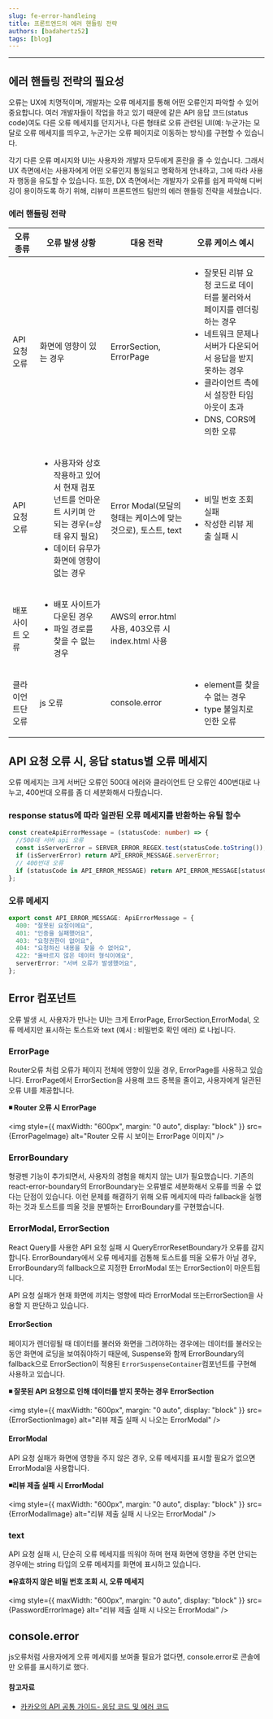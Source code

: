 ```yaml
---
slug: fe-error-handleing
title: 프론트엔드의 에러 핸들링 전략
authors: [badahertz52]
tags: [blog]
---
```



---

## 에러 핸들링 전략의 필요성

오류는 UX에 치명적이며, 개발자는 오류 메세지를 통해 어떤 오류인지 파악할 수 있어 중요합니다. 여러 개발자들이 작업을 하고 있기 때문에 같은 API 응답 코드(status code)여도 다른 오류 메세지를 던지거나, 다른 형태로 오류 관련된 UI(예: 누군가는 모달로 오류 메세지를 띄우고, 누군가는 오류 페이지로 이동하는 방식)를 구현할 수 있습니다.

각기 다른 오류 메시지와 UI는 사용자와 개발자 모두에게 혼란을 줄 수 있습니다. 그래서 UX 측면에서는 사용자에게 어떤 오류인지 통일되고 명확하게 안내하고, 그에 따라 사용자 행동을 유도할 수 있습니다. 또한, DX 측면에서는 개발자가 오류를 쉽게 파악해 디버깅이 용이하도록 하기 위해, 리뷰미 프론트엔드 팀만의 에러 핸들링 전략을 세웠습니다.

### 에러 핸들링 전략

| 오류 종류         | 오류 발생 상황                                                                                                                                              | 대응 전략                                                     | 오류 케이스 예시                                                                                                                                                                                                                       |
| ----------------- | ----------------------------------------------------------------------------------------------------------------------------------------------------------- | ------------------------------------------------------------- | -------------------------------------------------------------------------------------------------------------------------------------------------------------------------------------------------------------------------------------- |
| API 요청 오류     | 화면에 영향이 있는 경우                                                                                                                                     | ErrorSection, ErrorPage                                       | <ul><li>잘못된 리뷰 요청 코드로 데이터를 불러와서 페이지를 렌더링 하는 경우</li><li>네트워크 문제나 서버가 다운되어서 응답을 받지 못하는 경우</li><li>클라이언트 측에서 설장한 타임아웃이 초과</li><li>DNS, CORS에 의한 오류</li></ul> |
| API 요청 오류     | <ul><li>사용자와 상호 작용하고 있어서 현재 컴포넌트를 언마운트 시키며 안되는 경우(=상태 유지 필요)</li><li>데이터 유무가 화면에 영향이 없는 경우 </li></ul> | Error Modal(모달의 형태는 케이스에 맞는 것으로), 토스트, text | <ul><li>비밀 번호 조회 실패</li><li>작성한 리뷰 제출 실패 시</li></ul>                                                                                                                                                                 |
| 배포 사이트 오류  | <ul><li>배포 사이트가 다운된 경우</li><li>파일 경로를 찾을 수 없는 경우</li></ul>                                                                           | AWS의 error.html 사용, 403오류 시 index.html 사용             |
| 클라이언트단 오류 | js 오류                                                                                                                                                     | console.error                                                 | <ul><li>element를 찾을 수 없는 경우</li><li>type 불일치로 인한 오류</li></ul>                                                                                                                                                          |

## API 요청 오류 시, 응답 status별 오류 메세지

오류 메세지는 크게 서버단 오류인 500대 에러와 클라이언트 단 오류인 400번대로 나누고, 400번대 오류를 좀 더 세분화해서 다뤘습니다.

### response status에 따라 일관된 오류 메세지를 반환하는 유틸 함수

```ts
const createApiErrorMessage = (statusCode: number) => {
  //500대 서버 api 오류
  const isServerError = SERVER_ERROR_REGEX.test(statusCode.toString());
  if (isServerError) return API_ERROR_MESSAGE.serverError;
  // 400번대 오류
  if (statusCode in API_ERROR_MESSAGE) return API_ERROR_MESSAGE[statusCode];
};
```

### 오류 메세지

```ts
export const API_ERROR_MESSAGE: ApiErrorMessage = {
  400: "잘못된 요청이에요",
  401: "인증을 실패했어요",
  403: "요청권한이 없어요",
  404: "요청하신 내용을 찾을 수 없어요",
  422: "올바르지 않은 데이터 형식이에요",
  serverError: "서버 오류가 발생했어요",
};
```

## Error 컴포넌트

오류 발생 시, 사용자가 만나는 UI는 크게 ErrorPage, ErrorSection,ErrorModal, 오류 메세지만 표시하는 토스트와 text (예시 : 비밀번호 확인 에러) 로 나뉩니다.

### ErrorPage

Router오류 처럼 오류가 페이지 전체에 영향이 있을 경우, ErrorPage를 사용하고 있습니다.
ErrorPage에서 ErrorSection을 사용해 코드 중복을 줄이고, 사용자에게 일관된 오류 UI를 제공합니다.

**◾ Router 오류 시 ErrorPage**

<img
  style={{ maxWidth: "600px", margin: "0 auto", display: "block" }}
  src={ErrorPageImage}
  alt="Router 오류 시 보이는 ErrorPage 이미지"
/>

### ErrorBoundary

형광펜 기능이 추가되면서, 사용자의 경험을 해치지 않는 UI가 필요했습니다. 기존의 react-error-boundary의 ErrorBoundary는 오류별로 세분화해서 오류를 띄울 수 없다는 단점이 있습니다. 이런 문제를 해결하기 위해 오류 메세지에 따라 fallback을 실행하는 것과 토스트를 띄울 것을 분별하는 ErrorBoundary를 구현했습니다.

### ErrorModal, ErrorSection

React Query를 사용한 API 요청 실패 시 QueryErrorResetBoundary가 오류를 감지합니다. ErrorBoundary에서 오류 메세지를 검통해 토스트를 띄울 오류가 아닐 경우, ErrorBoundary의 fallback으로 지정한 ErrorModal 또는 ErrorSection이 마운트됩니다.

API 요청 실패가 현재 화면에 끼치는 영향에 따라 ErrorModal 또는ErrorSection을 사용할 지 판단하고 있습니다.

#### ErrorSection

페이지가 렌더링될 때 데이터를 불러와 화면을 그려야하는 경우에는 데이터를 불러오는 동안 화면에 로딩을 보여줘야하기 때문에, Suspense와 함께 ErrorBoundary의 fallback으로 ErrorSection이 적용된 `ErrorSuspenseContainer`컴포넌트를 구현해 사용하고 있습니다.

**◾ 잘못된 API 요청으로 인해 데이터를 받지 못하는 경우 ErrorSection**

<img
  style={{ maxWidth: "600px", margin: "0 auto", display: "block" }}
  src={ErrorSectionImage}
  alt="리뷰 제출 실패 시 나오는 ErrorModal"
/>

#### ErrorModal

API 요청 실패가 화면에 영향을 주지 않은 경우, 오류 메세지를 표시할 필요가 없으면 ErrorModal을 사용합니다.

**◾리뷰 제출 실패 시 ErrorModal**

<img
  style={{ maxWidth: "600px", margin: "0 auto", display: "block" }}
  src={ErrorModalImage}
  alt="리뷰 제출 실패 시 나오는 ErrorModal"
/>

### text

API 요청 실패 시, 단순히 오류 메세지를 띄워야 하며 현재 화면에 영향을 주면 안되는 경우에는 string 타입의 오류 메세지를 화면에 표시하고 있습니다.

**◾유효하지 않은 비밀 번호 조회 시, 오류 메세지**

<img
  style={{ maxWidth: "600px", margin: "0 auto", display: "block" }}
  src={PasswordErrorImage}
  alt="리뷰 제출 실패 시 나오는 ErrorModal"
/>

## console.error

js오류처럼 사용자에게 오류 메세지를 보여줄 필요가 없다면, console.error로 콘솔에만 오류를 표시하기로 했다.

#### 참고자료

- [카카오의 API 공통 가이드- 응답 코드 및 에러 코드](https://shopping-developers.kakao.com/hc/ko/articles/4578818403343-%EC%9D%91%EB%8B%B5-%EC%BD%94%EB%93%9C-%EB%B0%8F-%EC%97%90%EB%9F%AC-%EC%BD%94%EB%93%9C)
